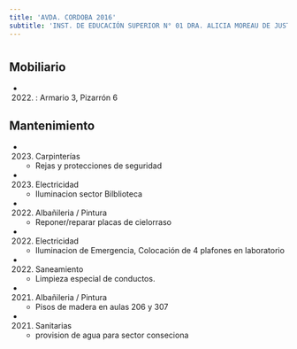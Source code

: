 ```yaml
---
title: 'AVDA. CORDOBA 2016'
subtitle: 'INST. DE EDUCACIÓN SUPERIOR N° 01 DRA. ALICIA MOREAU DE JUSTO - CENS N° 13'
---
```


#


## Mobiliario

*  (2022) : Armario 3, Pizarrón 6 





## Mantenimiento

*  (2023) Carpinterías 
    + Rejas y protecciones de seguridad

*  (2023) Electricidad 
    + Iluminacion sector Bilblioteca

*  (2022) Albañileria / Pintura 
    + Reponer/reparar placas de cielorraso

*  (2022) Electricidad 
    + Iluminacion de  Emergencia, Colocación de 4 plafones en laboratorio

*  (2022) Saneamiento 
    + Limpieza especial de conductos.

*  (2021) Albañileria / Pintura 
    + Pisos de madera en aulas 206 y 307

*  (2021) Sanitarias 
    + provision de agua para sector conseciona



